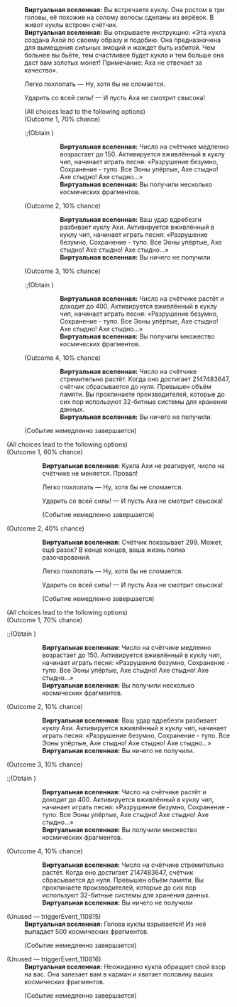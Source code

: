 {{Диалог Начало}}
:'''Виртуальная вселенная:''' Вы встречаете куклу. Она ростом в три головы, её похожие на солому волосы сделаны из верёвок. В живот куклы встроен счётчик.
:'''Виртуальная вселенная:''' Вы открываете инструкцию: «Эта кукла создана Ахой по своему образу и подобию. Она предназначена для вымещения сильных эмоций и жаждет быть избитой. Чем больнее вы бьёте, тем счастливее будет кукла и тем больше она даст вам золотых монет! Примечание: Аха не отвечает за качество».
:{{Диалог|Звезда}} Легко похлопать &mdash; Ну, хотя бы не сломается.
:{{Диалог|Звезда}} Ударить со всей силы! &mdash; И пусть Аха не смотрит свысока!
:;(All choices lead to the following options)
:;(Outcome 1, 70% chance)
::;(Obtain {{Предмет|Космические фрагменты|20|x=150}})
:::'''Виртуальная вселенная:''' Число на счётчике медленно возрастает до 150. Активируется вживлённый в куклу чип, начинает играть песня: «Разрушение безумно, Сохранение - тупо. Все Эоны упёртые, Ахе стыдно! Ахе стыдно! Ахе стыдно...»
:::'''Виртуальная вселенная:''' Вы получили несколько космических фрагментов.
:;(Outcome 2, 10% chance)
:::'''Виртуальная вселенная:''' Ваш удар вдребезги разбивает куклу Ахи. Активируется вживлённый в куклу чип, начинает играть песня: «Разрушение безумно, Сохранение - тупо. Все Эоны упёртые, Ахе стыдно! Ахе стыдно! Ахе стыдно...»
:::'''Виртуальная вселенная:''' Вы ничего не получили.
:;(Outcome 3, 10% chance)
::;(Obtain {{Предмет|Космические фрагменты|20|x=400}})
:::'''Виртуальная вселенная:''' Число на счётчике растёт и доходит до 400. Активируется вживлённый в куклу чип, начинает играть песня: «Разрушение безумно, Сохранение - тупо. Все Эоны упёртые, Ахе стыдно! Ахе стыдно! Ахе стыдно...»
:::'''Виртуальная вселенная:''' Вы получили множество космических фрагментов.
:;(Outcome 4, 10% chance)
:::'''Виртуальная вселенная:''' Число на счётчике стремительно растёт. Когда оно достигает 2147483647, счётчик сбрасывается до нуля. Превышен объём памяти. Вы проклинаете производителей, которые до сих пор используют 32-битные системы для хранения данных.
:::'''Виртуальная вселенная:''' Вы ничего не получили.
:;(Событие немедленно завершается)
;(All choices lead to the following options)
;(Outcome 1, 60% chance)
::'''Виртуальная вселенная:''' Кукла Ахи не реагирует, число на счётчике не меняется. Провал!
::{{Диалог|Звезда}} Легко похлопать &mdash; Ну, хотя бы не сломается.
::{{Диалог|Звезда}} Ударить со всей силы! &mdash; И пусть Аха не смотрит свысока!
::;(Событие немедленно завершается)
;(Outcome 2, 40% chance)
::'''Виртуальная вселенная:''' Счётчик показывает 299. Может, ещё разок? В конце концов, ваша жизнь полна разочарований.
::{{Диалог|Звезда}} Легко похлопать &mdash; Ну, хотя бы не сломается.
::{{Диалог|Звезда}} Ударить со всей силы! &mdash; И пусть Аха не смотрит свысока!
::;(Событие немедленно завершается)
;(All choices lead to the following options)
;(Outcome 1, 70% chance)
:;(Obtain {{Предмет|Космические фрагменты|20|x=150}})
::'''Виртуальная вселенная:''' Число на счётчике медленно возрастает до 150. Активируется вживлённый в куклу чип, начинает играть песня: «Разрушение безумно, Сохранение - тупо. Все Эоны упёртые, Ахе стыдно! Ахе стыдно! Ахе стыдно...»
::'''Виртуальная вселенная:''' Вы получили несколько космических фрагментов.
;(Outcome 2, 10% chance)
::'''Виртуальная вселенная:''' Ваш удар вдребезги разбивает куклу Ахи. Активируется вживлённый в куклу чип, начинает играть песня: «Разрушение безумно, Сохранение - тупо. Все Эоны упёртые, Ахе стыдно! Ахе стыдно! Ахе стыдно...»
::'''Виртуальная вселенная:''' Вы ничего не получили.
;(Outcome 3, 10% chance)
:;(Obtain {{Предмет|Космические фрагменты|20|x=400}})
::'''Виртуальная вселенная:''' Число на счётчике растёт и доходит до 400. Активируется вживлённый в куклу чип, начинает играть песня: «Разрушение безумно, Сохранение - тупо. Все Эоны упёртые, Ахе стыдно! Ахе стыдно! Ахе стыдно...»
::'''Виртуальная вселенная:''' Вы получили множество космических фрагментов.
;(Outcome 4, 10% chance)
::'''Виртуальная вселенная:''' Число на счётчике стремительно растёт. Когда оно достигает 2147483647, счётчик сбрасывается до нуля. Превышен объём памяти. Вы проклинаете производителей, которые до сих пор используют 32-битные системы для хранения данных.
::'''Виртуальная вселенная:''' Вы ничего не получили

;(Unused &mdash; triggerEvent_110815)
:'''Виртуальная вселенная:''' Голова куклы взрывается! Из неё выпадает 500 космических фрагментов.
:;(Событие немедленно завершается)

;(Unused &mdash; triggerEvent_110816)
:'''Виртуальная вселенная:''' Неожиданно кукла обращает свой взор на вас. Она залезает вам в карман и хватает половину ваших космических фрагментов.
:;(Событие немедленно завершается)
{{Диалог Конец}}